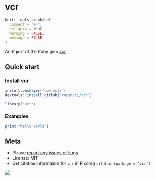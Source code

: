 vcr
=======

```r
knitr::opts_chunk$set(
  comment = "#>",
  collapse = TRUE,
  warning = FALSE,
  message = FALSE
)
```

An R port of the Ruby gem [vcr](https://github.com/vcr/vcr)

## Quick start

### Install vcr

```r
install.packages("devtools")
devtools::install_github("ropensci/vcr")
```

```r
library('vcr')
```

### Examples

```r
print("hello world")
```

## Meta

* Please [report any issues or bugs](https://github.com/ropensci/vcr/issues)
* License: MIT
* Get citation information for `vcr` in R doing `citation(package = 'vcr')`

[![](http://ropensci.org/public_images/github_footer.png)](http://ropensci.org)

